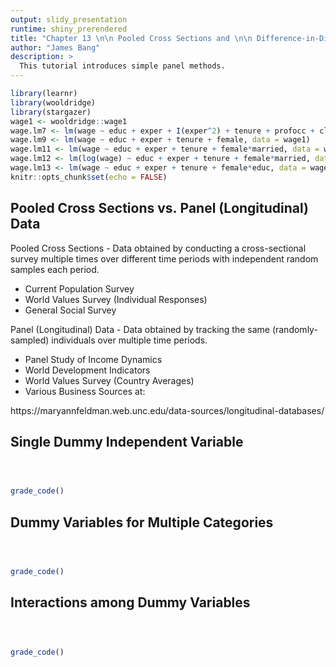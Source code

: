 ```yaml
---
output: slidy_presentation
runtime: shiny_prerendered
title: "Chapter 13 \n\n Pooled Cross Sections and \n\n Difference-in-Differences Estimation"
author: "James Bang"
description: >
  This tutorial introduces simple panel methods.
---
```


```r
library(learnr)
library(wooldridge)
library(stargazer)
wage1 <- wooldridge::wage1
wage.lm7 <- lm(wage ~ educ + exper + I(exper^2) + tenure + profocc + clerocc + servocc, data = wage1)
wage.lm9 <- lm(wage ~ educ + exper + tenure + female, data = wage1)
wage.lm11 <- lm(wage ~ educ + exper + tenure + female*married, data = wage1)
wage.lm12 <- lm(log(wage) ~ educ + exper + tenure + female*married, data = wage1)
wage.lm13 <- lm(wage ~ educ + exper + tenure + female*educ, data = wage1)
knitr::opts_chunk$set(echo = FALSE)
```

## Pooled Cross Sections vs. Panel (Longitudinal) Data

Pooled Cross Sections - Data obtained by conducting a cross-sectional survey multiple times over different time periods with independent random samples each period. 

  - Current Population Survey
  - World Values Survey (Individual Responses)
  - General Social Survey
  
Panel (Longitudinal) Data - Data obtained by tracking the same (randomly-sampled) individuals over multiple time periods. 

  - Panel Study of Income Dynamics
  - World Development Indicators
  - World Values Survey (Country Averages)
  - Various Business Sources at:
  
  https://maryannfeldman.web.unc.edu/data-sources/longitudinal-databases/

## Single Dummy Independent Variable



```r

```

```r

```

```r

```

```r
grade_code()
```

## Dummy Variables for Multiple Categories



```r

```

```r

```

```r

```

```r
grade_code()
```

## Interactions among Dummy Variables



```r

```

```r

```

```r

```

```r
grade_code()
```

